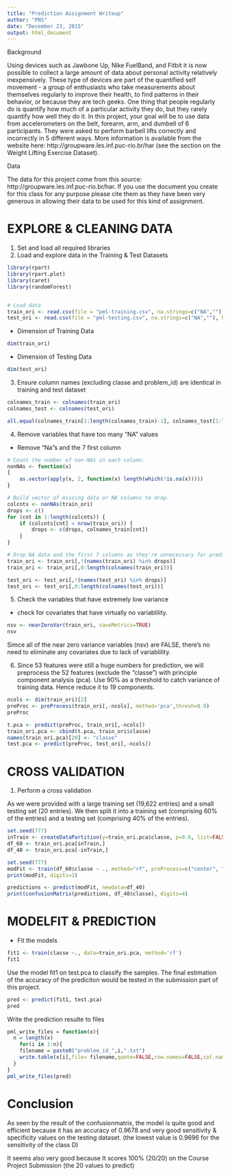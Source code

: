 ```yaml
---
title: "Prediction Assignment Writeup"
author: "PNS"
date: "December 23, 2015"
output: html_document
---
```


Background

Using devices such as Jawbone Up, Nike FuelBand, and Fitbit it is now possible to collect a large amount of data about personal activity relatively inexpensively. These type of devices are part of the quantified self movement - a group of enthusiasts who take measurements about themselves regularly to improve their health, to find patterns in their behavior, or because they are tech geeks. One thing that people regularly do is quantify how much of a particular activity they do, but they rarely quantify how well they do it. In this project, your goal will be to use data from accelerometers on the belt, forearm, arm, and dumbell of 6 participants. They were asked to perform barbell lifts correctly and incorrectly in 5 different ways. More information is available from the website here: http://groupware.les.inf.puc-rio.br/har (see the section on the Weight Lifting Exercise Dataset). 

Data 

The data for this project come from this source: http://groupware.les.inf.puc-rio.br/har. If you use the document you create for this class for any purpose please cite them as they have been very generous in allowing their data to be used for this kind of assignment. 

# EXPLORE & CLEANING DATA

1. Set and load all required libraries 
2. Load and explore data in the Training & Test Datasets

```r

library(rpart)
library(rpart.plot)
library(caret)
library(randomForest)


# Load data
train_ori <- read.csv(file = "pml-training.csv", na.strings=c("NA",""), header = TRUE, sep = ",")
test_ori <- read.csv(file = "pml-testing.csv", na.strings=c("NA",""), header = TRUE, sep = ",")

```

- Dimension of Training Data
```r
dim(train_ori)
```

- Dimension of Testing Data
```r
dim(test_ori)
```

3. Ensure column names (excluding classe and problem_id) are identical in training and test dataset
```r

colnames_train <- colnames(train_ori)
colnames_test <- colnames(test_ori)

all.equal(colnames_train[1:length(colnames_train)-1], colnames_test[1:length(colnames_train)-1])

```

4. Remove variables that have too many "NA" values
- Remove "Na"s and the 7 first column

```r
# Count the number of non-NAs in each column.
nonNAs <- function(x) 
{
    as.vector(apply(x, 2, function(x) length(which(!is.na(x)))))
}

# Build vector of missing data or NA columns to drop.
colcnts <- nonNAs(train_ori)
drops <- c()
for (cnt in 1:length(colcnts)) {
    if (colcnts[cnt] < nrow(train_ori)) {
        drops <- c(drops, colnames_train[cnt])
    }
}

# Drop NA data and the first 7 columns as they're unnecessary for predicting.
train_ori <- train_ori[,!(names(train_ori) %in% drops)]
train_ori <- train_ori[,8:length(colnames(train_ori))]

test_ori <- test_ori[,!(names(test_ori) %in% drops)]
test_ori <- test_ori[,8:length(colnames(test_ori))]

```

5. Check the variables that have extremely low variance
- check for covariates that have virtually no variablility.

```r
nsv <- nearZeroVar(train_ori, saveMetrics=TRUE)
nsv

```

Simce all of the near zero variance variables (nsv) are FALSE, there's no need to eliminate any covariates due to lack of variablility.

6. Since 53 features were still a huge numbers for prediction, we will preprocess the 52 features (exclude the "classe") with principle component analysis (pca). Use 90% as a threshold to catch variance of training data. Hence reduce it to 19 components.

```r

ncols <- dim(train_ori)[2]
preProc <- preProcess(train_ori[,-ncols], method='pca',thresh=0.9)
preProc

t.pca <- predict(preProc, train_ori[,-ncols])
train_ori.pca <- cbind(t.pca, train_ori$classe)
names(train_ori.pca)[20] <- "classe"
test.pca <- predict(preProc, test_ori[,-ncols])

```

# CROSS VALIDATION

1. Perform a cross validation 

As we were provided with a large training set (19,622 entries) and a small testing set (20 entries). We then split it into a training set (comprising 60% of the entries) and a testing set (comprising 40% of the entries).

```r

set.seed(777)
inTrain <- createDataPartition(y=train_ori.pca$classe, p=0.6, list=FALSE)
df_60 <- train_ori.pca[inTrain,]
df_40 <- train_ori.pca[-inTrain,]

set.seed(777)
modFit <- train(df_60$classe ~ ., method="rf", preProcess=c("center", "scale"), trControl=trainControl(method = "cv"), data=df_60)
print(modFit, digits=3)

predictions <- predict(modFit, newdata=df_40)
print(confusionMatrix(predictions, df_40$classe), digits=4)
```

# MODELFIT & PREDICTION 
- Fit the models 

```r
fit1 <- train(classe ~., data=train_ori.pca, method='rf')
fit1

```

Use the model fit1 on test.pca to classify the samples. The final estimation of the accuracy of the prediciton would be tested in the submission part of this project.

```r
pred <- predict(fit1, test.pca)
pred

```


Write the prediction resulte to files
```r
pml_write_files = function(x){
  n = length(x)
    for(i in 1:n){
    filename = paste0("problem_id_",i,".txt")
    write.table(x[i],file= filename,quote=FALSE,row.names=FALSE,col.names=FALSE)
  }
}
pml_write_files(pred)

```

# Conclusion
As seen by the result of the confusionmatrix, the model is quite good and efficient because it has an accuracy of 0.9678 and very good sensitivity & specificity values on the testing dataset. (the lowest value is 0.9696 for the sensitivity of the class D)

It seems also very good because It scores 100% (20/20) on the Course Project Submission (the 20 values to predict)
